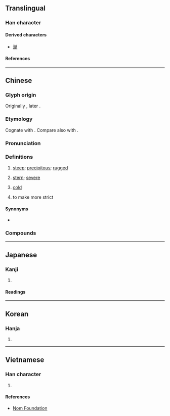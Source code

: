{{character info}}
==Translingual==

===Han character===
{{Han char|rn=46|rad=山|as=07|sn=10|four=29727|canj=UFB|ids=⿰山肖}}

====Derived characters====
* [[㴥]]

====References====
{{Han ref|kx=0311.230|dkj=08085|dj=0611.230|hdz=10773.100|uh=5CED}}

----

==Chinese==
{{zh-forms|alt=陗}}

===Glyph origin===
{{Han etym}}
Originally {{Han compound|阜|肖|ls=psc|c1=s|c2=p|t1=soil mountain}}, later {{Han compound|山|肖|ls=psc|c1=s|c2=p|t1=mountain}}.

===Etymology===
Cognate with {{cog|my|စောက်||‌steep, depth}}. Compare also with {{cog|my|စက်||severe, chilly}}.

===Pronunciation===
{{zh-pron
|m=qiào
|m-s=
|c=ciu3
|c-t=
|g=
|h=pfs=
|j=
|mb=
|md=chiēu
|mn=ml:chhiàu
|mn-t=
|w=
|x=
|mc=y
|oc=y
|cat=a,v
}}

===Definitions===
{{zh-hanzi}}

# [[steep]]; [[precipitous]]; [[rugged]]
#: {{zh-x|陡峭|steep; precipitous}}
#: {{zh-x|懸崖峭壁|sheer precipices and overhanging rocks; perilous cliffs and precipices}}
# {{lb|zh|literary}} [[stern]]; [[severe]]
#: {{zh-x|峭直}}
# [[cold]]
#: {{zh-x|料峭|chilly}}
# to make more strict

====Synonyms====
* {{sense|steep}}
{{zh-syn-saurus|陡峭}}

===Compounds===
{{zh-der|倬峭|冷峭|刻峭|孤峭|寒峭|峭厲|峭壁|峭峻|峭急|峭拔|峭法|峭直|峭立|峭薄|峭覈|峭麗|峻峭|崚峭|巉峭|懸岩峭壁|懸崖峭壁|料峭|春寒料峭|波峭|逋峭|陡峭|風骨峭峻|高峭|峭蒨}}

----

==Japanese==

===Kanji===
{{ja-kanji|grade=|rs=山07}}

# {{rfdef|ja|sort=山07}}

====Readings====
{{ja-readings
|goon=しょう<せう
|kanon=しょう<せう
|kun=きび-し.い, けわ-し.い
}}

----

==Korean==

===Hanja===
{{ko-hanja|초}}

# {{rfdef|ko|sort=山07}}

----

==Vietnamese==

===Han character===
{{vi-readings|rs=山07|reading=[[tiếu]], [[tiễu]]}}

# {{rfdef|vi|sort=山07}}

====References====
* [http://nomfoundation.org/common/nom_details.php?codepoint=5ced Nom Foundation]